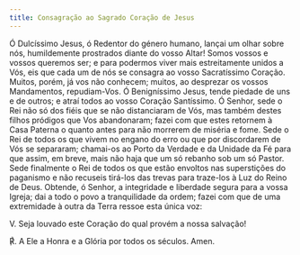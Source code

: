 ```yaml
---
title: Consagração ao Sagrado Coração de Jesus
---
```


Ó Dulcíssimo Jesus, ó Redentor do género humano, lançai um olhar sobre nós, humildemente prostrados diante do vosso Altar! Somos vossos e vossos queremos ser; e para podermos viver mais estreitamente unidos a Vós, eis que cada um de nós se consagra ao vosso Sacratíssimo Coração. Muitos, porém, já vos não conhecem; muitos, ao desprezar os vossos Mandamentos, repudiam-Vos. Ó Benigníssimo Jesus, tende piedade de uns e de outros; e atraí todos ao vosso Coração Santíssimo.
Ó Senhor, sede o Rei não só dos fiéis que se não distanciaram de Vós, mas também destes filhos pródigos que Vos abandonaram; fazei com que estes retornem à Casa Paterna o quanto antes para não morrerem de miséria e fome. Sede o Rei de todos os que vivem no engano do erro ou que por discordarem de Vós se separaram; chamai-os ao Porto da Verdade e da Unidade da Fé para que assim, em breve, mais não haja que um só rebanho sob um só Pastor.
Sede finalmente o Rei de todos os que estão envoltos nas superstições do paganismo e não recuseis tirá-los das trevas para traze-los à Luz do Reino de Deus.
Obtende, ó Senhor, a integridade e liberdade segura para a vossa Igreja; dai a todo o povo a tranquilidade da ordem; fazei com que de uma extremidade à outra da Terra ressoe esta única voz:

V. Seja louvado este Coração do qual provém a nossa salvação!

<span class="text-red-500">℟.</span> A Ele a Honra e a Glória por todos os séculos.
Amen.
